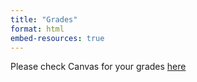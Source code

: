 ```yaml
---
title: "Grades"
format: html
embed-resources: true
---
```


Please check Canvas for your grades [here](https://allegheny.instructure.com/courses/12163)
